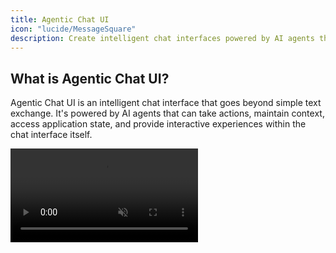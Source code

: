 ```yaml
---
title: Agentic Chat UI
icon: "lucide/MessageSquare"
description: Create intelligent chat interfaces powered by AI agents that can take actions and maintain context.
---
```


## What is Agentic Chat UI?

Agentic Chat UI is an intelligent chat interface that goes beyond simple text exchange. It's powered by AI agents that can take actions, maintain context, access application state, and provide interactive experiences within the chat interface itself.

<video src="https://cdn.copilotkit.ai/docs/copilotkit/images/coagents/agentic-chat-ui.mp4" className="rounded-lg shadow-xl" loop playsInline controls autoPlay muted />

Unlike traditional chatbots that only respond with text, agentic chat interfaces can execute functions, display rich content, and create collaborative experiences between users and AI agents.

<Callout title="Ready to Implement Agentic Chat UI?">
Agentic Chat UI can be implemented with any Agent Framework, with each framework providing different approaches for creating intelligent, action-oriented chat experiences.

**Choose your integration to see framework-specific implementation guides and examples.** 
<IntegrationsGrid targetPage="agentic-chat-ui" suppressDirectToLLM />
</Callout>

<div className="grid grid-cols-1 md:grid-cols-2 gap-8">

<div>


## Key Features

### **Agent-Powered Responses**
Messages are generated by intelligent agents that understand context and can take appropriate actions.

### **Interactive Message Components**
Chat messages can contain buttons, forms, visualizations, and other interactive elements.

### **Real-time State Updates**
Chat interface updates in real-time as agents process information and modify application state.

### **Action Execution**
Agents can execute both frontend and backend actions directly from chat interactions.

### **Context Persistence**
Conversation context and agent state persist across sessions and interactions.

### **Multi-modal Communication**
Support for text, images, files, and custom interactive components within the chat.

</div>

<div>

## When to Use Agentic Chat UI

Consider Agentic Chat UI when you want to:

- **Provide natural language interfaces** for complex applications
- **Enable task completion** through conversational interactions
- **Create collaborative experiences** between users and AI
- **Simplify complex workflows** with guided conversations
- **Offer contextual help** that understands current application state
- **Build engaging user experiences** that go beyond traditional forms and menus
- **Provide accessible interfaces** that work well for users of all technical levels

</div>

</div>


